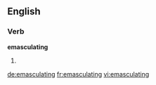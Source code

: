 ==English==

===Verb===
'''emasculating'''

# {{present participle of|[[emasculate]]}}

[[de:emasculating]]
[[fr:emasculating]]
[[vi:emasculating]]